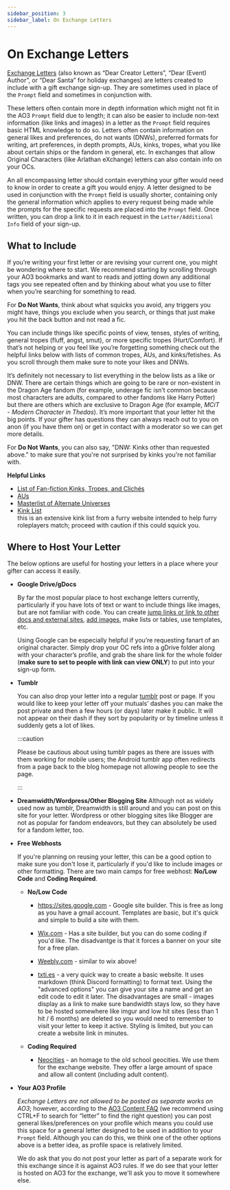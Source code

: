 ```yaml
---
sidebar_position: 3
sidebar_label: On Exchange Letters
---
```


# On Exchange Letters

[Exchange Letters](https://fanlore.org/wiki/Dear_Creator_Letter) (also known as
“Dear Creator Letters”, “Dear (Event) Author”, or “Dear Santa” for holiday
exchanges) are letters created to include with a gift exchange sign-up. They are
sometimes used in place of the `Prompt` field and sometimes in conjunction with.

These letters often contain more in depth information which might not fit in the
AO3 `Prompt` field due to length; it can also be easier to include non-text
information (like links and images) in a letter as the `Prompt` field requires
basic HTML knowledge to do so. Letters often contain information on general
likes and preferences, do not wants (DNWs), preferred formats for writing, art
preferences, in depth prompts, AUs, kinks, tropes, what you like about certain
ships or the fandom in general, etc. In exchanges that allow Original Characters
(like Arlathan eXchange) letters can also contain info on your OCs.

An all encompassing letter should contain everything your gifter would need to
know in order to create a gift you would enjoy. A letter designed to be used in
conjunction with the `Prompt` field is usually shorter, containing only the
general information which applies to every request being made while the prompts
for the specific requests are placed into the `Prompt` field. Once written, you
can drop a link to it in each request in the `Letter/Additional Info` field of
your sign-up.

## What to Include

If you’re writing your first letter or are revising your current one, you might
be wondering where to start. We recommend starting by scrolling through your AO3
bookmarks and want to reads and jotting down any additional tags you see
repeated often and by thinking about what you use to filter when you’re
searching for something to read.

For **Do Not Wants**, think about what squicks you avoid, any triggers you might
have, things you exclude when you search, or things that just make you hit the
back button and not read a fic.

You can include things like specific points of view, tenses, styles of writing,
general tropes (fluff, angst, smut), or more specific tropes (Hurt/Comfort). If
that’s not helping or you feel like you’re forgetting something check out the
helpful links below with lists of common tropes, AUs, and kinks/fetishes. As you
scroll through them make sure to note your likes and DNWs.

It’s definitely not necessary to list everything in the below lists as a like or
DNW. There are certain things which are going to be rare or non-existent in the
Dragon Age fandom (for example, underage fic isn’t common because most
characters are adults, compared to other fandoms like Harry Potter) but there
are others which are exclusive to Dragon Age (for example, _MCiT - Modern
Character in Thedas_). It’s more important that your letter hit the big points.
If your gifter has questions they can always reach out to you on anon (if you
have them on) or get in contact with a moderator so we can get more details.

For **Do Not Wants**, you can also say, "DNW: Kinks other than requested above."
to make sure that you're not surprised by kinks you're not familiar with.

**Helpful Links**

- [List of Fan-fiction Kinks, Tropes, and Clichés](https://fanlore.org/wiki/List_of_Fan-fiction_Kinks,_Tropes,_and_Clich%C3%A9s)
- [AUs](https://fanlore.org/wiki/Alternate_Universe#Examples_of_AU_Subtypes)
- [Masterlist of Alternate Universes](https://ghostflowerdreams.tumblr.com/post/186404275867)
- [Kink List](https://wiki.f-list.net/Kink_Information)<br />
  <span className="inlineNote">this is an extensive kink list from a furry
  website intended to help furry roleplayers match; proceed with caution if this
  could squick you.</span>

## Where to Host Your Letter

The below options are useful for hosting your letters in a place where your
gifter can access it easily.

- **Google Drive/gDocs**

  By far the most popular place to host exchange letters currently, particularly
  if you have lots of text or want to include things like images, but are not
  familiar with code. You can create
  [jump links or link to other docs and external sites](https://edu.gcfglobal.org/en/googledocuments/linking-within-a-document/1/),
  [add images](https://getproofed.com/writing-tips/how-to-add-and-format-images-in-google-docs/),
  make lists or tables, use templates, etc.

  Using Google can be especially helpful if you’re requesting fanart of an
  original character. Simply drop your OC refs into a gDrive folder along with
  your character’s profile, and grab the share link for the whole folder (**make
  sure to set to people with link can view ONLY**) to put into your sign-up
  form.

- **Tumblr**

  You can also drop your letter into a regular [tumblr](http://www.tumblr.com)
  post or page. If you would like to keep your letter off your mutuals’ dashes
  you can make the post private and then a few hours (or days) later make it
  public. It will not appear on their dash if they sort by popularity or by
  timeline unless it suddenly gets a lot of likes.

  :::caution

  Please be cautious about using tumblr pages as there are issues with them
  working for mobile users; the Android tumblr app often redirects from a page
  back to the blog homepage not allowing people to see the page.

  :::

- **Dreamwidth/Wordpress/Other Blogging Site** Although not as widely used now
  as tumblr, Dreamwidth is still around and you can post on this site for your
  letter. Wordpress or other blogging sites like Blogger are not as popular for
  fandom endeavors, but they can absolutely be used for a fandom letter, too.

* **Free Webhosts**

  If you're planning on reusing your letter, this can be a good option to make
  sure you don't lose it, particularly if you'd like to include images or other
  formatting. There are two main camps for free webhost: **No/Low Code** and
  **Coding Required**.

  - **No/Low Code**

    - https://sites.google.com - Google site builder. This is free as long as
      you have a gmail account. Templates are basic, but it's quick and simple
      to build a site with them.

    - [Wix.com](https://www.wix.com) - Has a site builder, but you can do some
      coding if you'd like. The disadvantge is that it forces a banner on your
      site for a free plan.

    - [Weebly.com](https://www.weebly.com) - similar to wix above!

    - [txti.es](https://txti.es/) - a very quick way to create a basic website.
      It uses markdown (think Discord formatting) to format text. Using the
      "advanced options" you can give your site a name and get an edit code to
      edit it later. The disadvantages are small - images display as a link to
      make sure bandwidth stays low, so they have to be hosted somewhere like
      imgur and low hit sites (less than 1 hit / 6 months) are deleted so you
      would need to remember to visit your letter to keep it active. Styling is
      limited, but you can create a website link in minutes.

  - **Coding Required**
    - [Neocities](https://www.neocities.org) - an homage to the old school
      geocities. We use them for the exchange website. They offer a large amount
      of space and allow all content (including adult content).

* **Your AO3 Profile**

  _Exchange Letters are not allowed to be posted as separate works on AO3_;
  however, according to the
  [AO3 Content FAQ](https://archiveofourown.org/tos_faq#content_faq) (we
  recommend using CTRL+F to search for “letter” to find the right question) you
  can post general likes/preferences on your profile which means you could use
  this space for a general letter designed to be used in addition to your
  `Prompt` field. Although you can do this, we think one of the other options
  above is a better idea, as profile space is relatively limited.

  We do ask that you do not post your letter as part of a separate work for this
  exchange since it is against AO3 rules. If we do see that your letter is
  hosted on AO3 for the exchange, we'll ask you to move it somewhere else.
